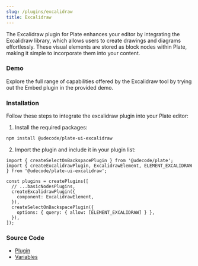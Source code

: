 ```yaml
---
slug: /plugins/excalidraw
title: Excalidraw
---
```


The Excalidraw plugin for Plate enhances your editor by integrating the Excalidraw library, which allows users to create drawings and diagrams effortlessly. These visual elements are stored as block nodes within Plate, making it simple to incorporate them into your content.

### Demo

Explore the full range of capabilities offered by the Excalidraw tool by trying out the Embed plugin in the provided demo.















<ExcalidrawSandpack />

### Installation

Follow these steps to integrate the excalidraw plugin into your Plate editor:


1. Install the required packages:

```bash npm2yarn
npm install @udecode/plate-ui-excalidraw
```

2. Import the plugin and include it in your plugin list:

```tsx
import { createSelectOnBackspacePlugin } from '@udecode/plate';
import { createExcalidrawPlugin, ExcalidrawElement, ELEMENT_EXCALIDRAW } from '@udecode/plate-ui-excalidraw';

const plugins = createPlugins([
  // ...basicNodesPlugins,
  createExcalidrawPlugin({
    component: ExcalidrawElement,
  }),
  createSelectOnBackspacePlugin({
    options: { query: { allow: [ELEMENT_EXCALIDRAW] } },
  }),
]);
```


### Source Code

- [Plugin](https://github.com/udecode/plate/blob/main/packages/ui/nodes/excalidraw/src/createExcalidrawPlugin.ts)
- [Variables](https://github.com/udecode/plate/blob/main/examples/src)
